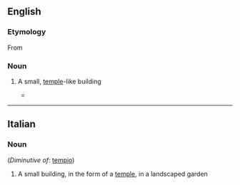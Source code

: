 ==English==

===Etymology===

From {{etyl|it|en}} {{term|lang=it|tempietto}}

===Noun===
{{en-noun}}

# {{architecture}} A small, [[temple]]-like building
#*{{quote-news|2007|January 21|Christopher Gray|Bankers Trust: The Building Known for Its Ziggurat Top|New York Times|url=http://www.nytimes.com/2007/01/21/realestate/21scap.html
|passage=Trowbridge & Livingston designed a chubby granite tower in the neo-Classical style topped not by a '''tempietto''', a cupola or a spire — all used in previous high buildings — but a steep, massive pyramid of 24 steps. }}

----

==Italian==

===Noun===
{{it-noun|tempiett|m|o|i}}  (''Diminutive of'': [[tempio]])

# A small building, in the form of a [[temple]], in a landscaped garden